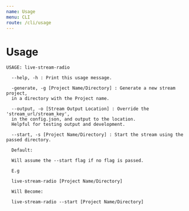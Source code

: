 ```yaml
---
name: Usage
menu: CLI
route: /cli/usage
---
```


# Usage

```
USAGE: live-stream-radio

  --help, -h : Print this usage message.

  -generate, -g [Project Name/Directory] : Generate a new stream project,
  in a directory with the Project name.

  --output, -o [Stream Output Location] : Override the 'stream_url/stream_key', 
  in the config.json, and output to the location. 
  Helpful for testing output and development.

  --start, -s [Project Name/Directory] : Start the stream using the passed directory.

  Default:

  Will assume the --start flag if no flag is passed.

  E.g 

  live-stream-radio [Project Name/Directory]

  Will Become:

  live-stream-radio --start [Project Name/Directory]
```
